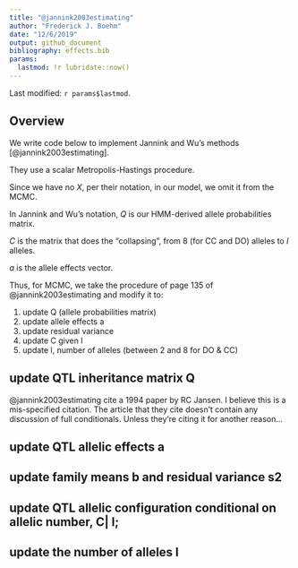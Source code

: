 ```yaml
---
title: "@jannink2003estimating"
author: "Frederick J. Boehm"
date: "12/6/2019"
output: github_document
bibliography: effects.bib
params:
  lastmod: !r lubridate::now()
---
```


Last modified: `r params$lastmod`.


## Overview

We write code below to implement Jannink and Wu's methods [@jannink2003estimating].

They use a scalar Metropolis-Hastings procedure. 

Since we have no $X$, per their notation, in our model, we omit it from the MCMC.

In Jannink and Wu's notation, $Q$ is our HMM-derived allele probabilities matrix.

$C$ is the matrix that does the "collapsing", from 8 (for CC and DO) alleles to $l$ alleles.

$a$ is the allele effects vector.

Thus, for MCMC, we take the procedure of page 135 of @jannink2003estimating and modify it to:

1. update Q (allele probabilities matrix)
1. update allele effects a
1. update residual variance
1. update C given l
1. update l, number of alleles (between 2 and 8 for DO & CC)

## update QTL inheritance matrix Q

@jannink2003estimating cite a 1994 paper by RC Jansen. I believe this is a mis-specified citation. The article that they cite doesn't contain any discussion of full conditionals. Unless they're citing it for another reason...



## update QTL allelic effects a
## update family means b and residual variance s2
## update QTL allelic configuration conditional on allelic number, C| l;
## update the number of alleles l